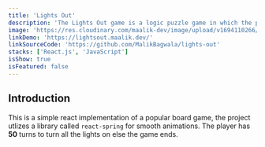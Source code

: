 ```yaml
---
title: 'Lights Out'
description: 'The Lights Out game is a logic puzzle game in which the player must turn off all of the lights on a grid by clicking on them. When a light is clicked, it and its four adjacent lights are toggled (turned on if they are off, and off if they are on). The goal of the game is to turn off all of the lights in as few clicks as possible.'
image: 'https://res.cloudinary.com/maalik-dev/image/upload/v1694110266/lights-out_f9u7ch.webp'
linkDemo: 'https://lightsout.maalik.dev/'
linkSourceCode: 'https://github.com/MalikBagwala/lights-out'
stacks: ['React.js', 'JavaScript']
isShow: true
isFeatured: false
---
```


## Introduction

This is a simple react implementation of a popular board game, the project utlizes a library called `react-spring` for smooth animations. The player has **50** turns to turn all the lights on else the game ends.
